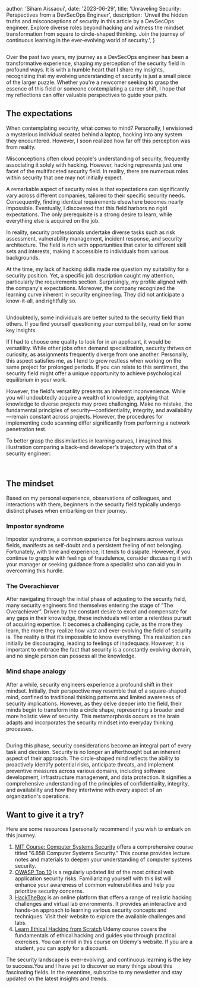 
  author: 'Siham Aissaoui',
  date: '2023-06-29',
  title: 'Unraveling Security: Perspectives from a DevSecOps Engineer',
  description:
    'Unveil the hidden truths and misconceptions of security in this article by a DevSecOps engineer. Explore diverse roles beyond hacking and witness the mindset transformation from square to circle-shaped thinking. Join the journey of continuous learning in the ever-evolving world of security.',
}


<Image src={stonehenge} alt="" />

Over the past two years, my journey as a DevSecOps engineer has been a transformative experience, shaping my perception of the security field in profound ways. It is with a humble heart that I share my insights, recognizing that my evolving understanding of security is just a small piece of the larger puzzle. Whether you're a newcomer seeking to grasp the essence of this field or someone contemplating a career shift, I hope that my reflections can offer valuable perspectives to guide your path.

## The expectations

When contemplating security, what comes to mind? Personally, I envisioned a mysterious individual seated behind a laptop, hacking into any system they encountered. However, I soon realized how far off this perception was from reality.

Misconceptions often cloud people's understanding of security, frequently associating it solely with hacking. However, hacking represents just one facet of the multifaceted security field. In reality, there are numerous roles within security that one may not initially expect.

A remarkable aspect of security roles is that expectations can significantly vary across different companies, tailored to their specific security needs. Consequently, finding identical requirements elsewhere becomes nearly impossible. Eventually, I discovered that this field harbors no rigid expectations. The only prerequisite is a strong desire to learn, while everything else is acquired on the job.

In reality, security professionals undertake diverse tasks such as risk assessment, vulnerability management, incident response, and security architecture. The field is rich with opportunities that cater to different skill sets and interests, making it accessible to individuals from various backgrounds.

At the time, my lack of hacking skills made me question my suitability for a security position. Yet, a specific job description caught my attention, particularly the requirements section. Surprisingly, my profile aligned with the company's expectations. Moreover, the company recognized the learning curve inherent in security engineering. They did not anticipate a know-it-all, and rightfully so.


<Image src={job_expectations} alt="" />

Undoubtedly, some individuals are better suited to the security field than others. If you find yourself questioning your compatibility, read on for some key insights.

If I had to choose one quality to look for in an applicant, it would be versatility. While other jobs often demand specialization, security thrives on curiosity, as assignments frequently diverge from one another. Personally, this aspect satisfies me, as I tend to grow restless when working on the same project for prolonged periods. If you can relate to this sentiment, the security field might offer a unique opportunity to achieve psychological equilibrium in your work.

However, the field's versatility presents an inherent inconvenience. While you will undoubtedly acquire a wealth of knowledge, applying that knowledge to diverse projects may prove challenging. Make no mistake, the fundamental principles of security—confidentiality, integrity, and availability—remain constant across projects. However, the procedures for implementing code scanning differ significantly from performing a network penetration test.

To better grasp the dissimilarities in learning curves, I imagined this illustration comparing a back-end developer's trajectory with that of a security engineer:

<Image src={developer_learning_curve} alt="" />

<Image src={security_learning_curve} alt="" />

## The mindset

Based on my personal experience, observations of colleagues, and interactions with them, beginners in the security field typically undergo distinct phases when embarking on their journey.

### Impostor syndrome

Impostor syndrome, a common experience for beginners across various fields, manifests as self-doubt and a persistent feeling of not belonging. Fortunately, with time and experience, it tends to dissipate. However, if you continue to grapple with feelings of fraudulence, consider discussing it with your manager or seeking guidance from a specialist who can aid you in overcoming this hurdle.

### The Overachiever

After navigating through the initial phase of adjusting to the security field, many security engineers find themselves entering the stage of "The Overachiever”.  Driven by the constant desire to excel and compensate for any gaps in their knowledge, these individuals will enter a relentless pursuit of acquiring expertise. It becomes a challenging cycle, as the more they learn, the more they realize how vast and ever-evolving the field of security is. The reality is that it’s impossible to know everything. This realization can initially be discouraging, leading to feelings of inadequacy. However, it is important to embrace the fact that security is a constantly evolving domain, and no single person can possess all the knowledge.

### Mind shape analogy

After a while, security engineers experience a profound shift in their mindset. Initially, their perspective may resemble that of a square-shaped mind, confined to traditional thinking patterns and limited awareness of security implications. However, as they delve deeper into the field, their minds begin to transform into a circle shape, representing a broader and more holistic view of security. This metamorphosis occurs as the brain adapts and incorporates the security mindset into everyday thinking processes.

<Image src={mindset_analogy} alt="" />

During this phase, security considerations become an integral part of every task and decision. Security is no longer an afterthought but an inherent aspect of their approach. The circle-shaped mind reflects the ability to proactively identify potential risks, anticipate threats, and implement preventive measures across various domains, including software development, infrastructure management, and data protection. It signifies a comprehensive understanding of the principles of confidentiality, integrity, and availability and how they intertwine with every aspect of an organization's operations.

## Want to give it a try?

Here are some resources I personally recommend if you wish to embark on this journey.

1. [MIT Course: Computer Systems Security](https://ocw.mit.edu/courses/6-858-computer-systems-security-fall-2014/pages/lecture-notes/) offers a comprehensive course titled "6.858 Computer Systems Security." This course provides lecture notes and materials to deepen your understanding of computer systems security.
2. [OWASP Top 10](https://owasp.org/www-project-top-ten/) is a regularly updated list of the most critical web application security risks. Familiarizing yourself with this list will enhance your awareness of common vulnerabilities and help you prioritize security concerns.
3. [HackTheBox](https://www.hackthebox.com/) is an online platform that offers a range of realistic hacking challenges and virtual lab environments. It provides an interactive and hands-on approach to learning various security concepts and techniques. Visit their website to explore the available challenges and labs.
4. [Learn Ethical Hacking from Scratch](https://www.udemy.com/course/learn-ethical-hacking-from-scratch/)  Udemy course covers the fundamentals of ethical hacking and guides you through practical exercises. You can enroll in this course on Udemy's website. If you are a student, you can apply for a discount.

The security landscape is ever-evolving, and continuous learning is the key to success.You and I have yet to discover so many things about this fascinating fields. In the meantime, subscribe to my newsletter and stay updated on the latest insights and trends.
